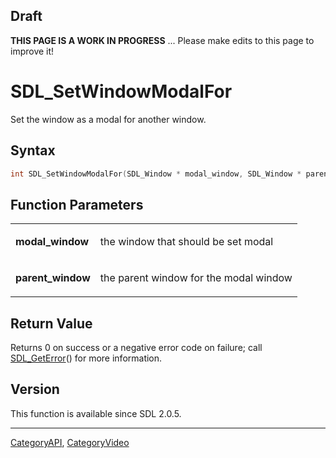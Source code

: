 
== Draft ==


'''THIS PAGE IS A WORK IN PROGRESS''' ... Please make edits to this page to improve it!



<!-- #*^*^*^*^*See https://wiki.libsdl.org/SGFunctions for details on editing this page*^*^*^*^* -->


= SDL_SetWindowModalFor =

Set the window as a modal for another window.

== Syntax ==

<syntaxhighlight lang='c'>
int SDL_SetWindowModalFor(SDL_Window * modal_window, SDL_Window * parent_window);
</syntaxhighlight>

== Function Parameters ==

{|
|'''modal_window'''
|the window that should be set modal
|-
|'''parent_window'''
|the parent window for the modal window
|}

== Return Value ==

Returns 0 on success or a negative error code on failure; call
[[SDL_GetError]]() for more information.



== Version ==

This function is available since SDL 2.0.5.


----
[[CategoryAPI]], [[CategoryVideo]]
<!-- #See the Style Guide for instructions on editing the footer. -->


